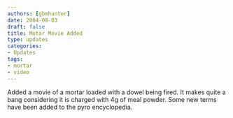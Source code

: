 ```yaml
---
authors: [gbmhunter]
date: 2004-08-03
draft: false
title: Motar Movie Added
type: updates
categories:
- Updates
tags:
- mortar
- video
---
```



Added a movie of a mortar loaded with a dowel being fired. It makes quite a bang considering it is charged with 4g of meal powder. Some new terms have been added to the pyro encyclopedia.
